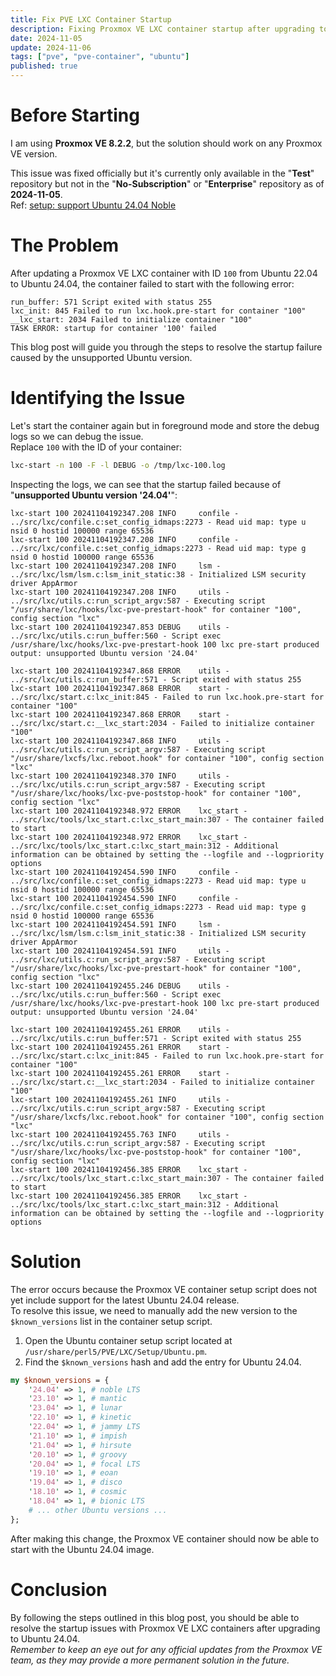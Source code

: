 ```yaml
---
title: Fix PVE LXC Container Startup
description: Fixing Proxmox VE LXC container startup after upgrading to Ubuntu 24.04
date: 2024-11-05
update: 2024-11-06
tags: ["pve", "pve-container", "ubuntu"]
published: true
---
```


# Before Starting

I am using **Proxmox VE 8.2.2**, but the solution should work on any Proxmox VE version.

This issue was fixed officially but it's currently only available in the "**Test**" repository but not in the "**No-Subscription**" or "**Enterprise**" repository as of **2024-11-05**.  
Ref: [setup: support Ubuntu 24.04 Noble](https://git.proxmox.com/?p=pve-container.git;a=commitdiff;h=3d800f832c25e4bf2435d88ab190fd8e681a67b1)

# The Problem

After updating a Proxmox VE LXC container with ID `100` from Ubuntu 22.04 to Ubuntu 24.04, the container failed to start with the following error:

```log
run_buffer: 571 Script exited with status 255
lxc_init: 845 Failed to run lxc.hook.pre-start for container "100"
__lxc_start: 2034 Failed to initialize container "100"
TASK ERROR: startup for container '100' failed
```

This blog post will guide you through the steps to resolve the startup failure caused by the unsupported Ubuntu version.

# Identifying the Issue

Let's start the container again but in foreground mode and store the debug logs so we can debug the issue.  
Replace `100` with the ID of your container:

```bash
lxc-start -n 100 -F -l DEBUG -o /tmp/lxc-100.log
```

Inspecting the logs, we can see that the startup failed because of "**unsupported Ubuntu version '24.04'**":

```log title="/tmp/lxc-100.log" {5,18}
lxc-start 100 20241104192347.208 INFO     confile - ../src/lxc/confile.c:set_config_idmaps:2273 - Read uid map: type u nsid 0 hostid 100000 range 65536
lxc-start 100 20241104192347.208 INFO     confile - ../src/lxc/confile.c:set_config_idmaps:2273 - Read uid map: type g nsid 0 hostid 100000 range 65536
lxc-start 100 20241104192347.208 INFO     lsm - ../src/lxc/lsm/lsm.c:lsm_init_static:38 - Initialized LSM security driver AppArmor
lxc-start 100 20241104192347.208 INFO     utils - ../src/lxc/utils.c:run_script_argv:587 - Executing script "/usr/share/lxc/hooks/lxc-pve-prestart-hook" for container "100", config section "lxc"
lxc-start 100 20241104192347.853 DEBUG    utils - ../src/lxc/utils.c:run_buffer:560 - Script exec /usr/share/lxc/hooks/lxc-pve-prestart-hook 100 lxc pre-start produced output: unsupported Ubuntu version '24.04'

lxc-start 100 20241104192347.868 ERROR    utils - ../src/lxc/utils.c:run_buffer:571 - Script exited with status 255
lxc-start 100 20241104192347.868 ERROR    start - ../src/lxc/start.c:lxc_init:845 - Failed to run lxc.hook.pre-start for container "100"
lxc-start 100 20241104192347.868 ERROR    start - ../src/lxc/start.c:__lxc_start:2034 - Failed to initialize container "100"
lxc-start 100 20241104192347.868 INFO     utils - ../src/lxc/utils.c:run_script_argv:587 - Executing script "/usr/share/lxcfs/lxc.reboot.hook" for container "100", config section "lxc"
lxc-start 100 20241104192348.370 INFO     utils - ../src/lxc/utils.c:run_script_argv:587 - Executing script "/usr/share/lxc/hooks/lxc-pve-poststop-hook" for container "100", config section "lxc"
lxc-start 100 20241104192348.972 ERROR    lxc_start - ../src/lxc/tools/lxc_start.c:lxc_start_main:307 - The container failed to start
lxc-start 100 20241104192348.972 ERROR    lxc_start - ../src/lxc/tools/lxc_start.c:lxc_start_main:312 - Additional information can be obtained by setting the --logfile and --logpriority options
lxc-start 100 20241104192454.590 INFO     confile - ../src/lxc/confile.c:set_config_idmaps:2273 - Read uid map: type u nsid 0 hostid 100000 range 65536
lxc-start 100 20241104192454.590 INFO     confile - ../src/lxc/confile.c:set_config_idmaps:2273 - Read uid map: type g nsid 0 hostid 100000 range 65536
lxc-start 100 20241104192454.591 INFO     lsm - ../src/lxc/lsm/lsm.c:lsm_init_static:38 - Initialized LSM security driver AppArmor
lxc-start 100 20241104192454.591 INFO     utils - ../src/lxc/utils.c:run_script_argv:587 - Executing script "/usr/share/lxc/hooks/lxc-pve-prestart-hook" for container "100", config section "lxc"
lxc-start 100 20241104192455.246 DEBUG    utils - ../src/lxc/utils.c:run_buffer:560 - Script exec /usr/share/lxc/hooks/lxc-pve-prestart-hook 100 lxc pre-start produced output: unsupported Ubuntu version '24.04'

lxc-start 100 20241104192455.261 ERROR    utils - ../src/lxc/utils.c:run_buffer:571 - Script exited with status 255
lxc-start 100 20241104192455.261 ERROR    start - ../src/lxc/start.c:lxc_init:845 - Failed to run lxc.hook.pre-start for container "100"
lxc-start 100 20241104192455.261 ERROR    start - ../src/lxc/start.c:__lxc_start:2034 - Failed to initialize container "100"
lxc-start 100 20241104192455.261 INFO     utils - ../src/lxc/utils.c:run_script_argv:587 - Executing script "/usr/share/lxcfs/lxc.reboot.hook" for container "100", config section "lxc"
lxc-start 100 20241104192455.763 INFO     utils - ../src/lxc/utils.c:run_script_argv:587 - Executing script "/usr/share/lxc/hooks/lxc-pve-poststop-hook" for container "100", config section "lxc"
lxc-start 100 20241104192456.385 ERROR    lxc_start - ../src/lxc/tools/lxc_start.c:lxc_start_main:307 - The container failed to start
lxc-start 100 20241104192456.385 ERROR    lxc_start - ../src/lxc/tools/lxc_start.c:lxc_start_main:312 - Additional information can be obtained by setting the --logfile and --logpriority options
```

# Solution

The error occurs because the Proxmox VE container setup script does not yet include support for the latest Ubuntu 24.04 release.  
To resolve this issue, we need to manually add the new version to the `$known_versions` list in the container setup script.

1. Open the Ubuntu container setup script located at `/usr/share/perl5/PVE/LXC/Setup/Ubuntu.pm`.
2. Find the `$known_versions` hash and add the entry for Ubuntu 24.04.

```perl title="/usr/share/perl5/PVE/LXC/Setup/Ubuntu.pm" {2}
my $known_versions = {
    '24.04' => 1, # noble LTS
    '23.10' => 1, # mantic
    '23.04' => 1, # lunar
    '22.10' => 1, # kinetic
    '22.04' => 1, # jammy LTS
    '21.10' => 1, # impish
    '21.04' => 1, # hirsute
    '20.10' => 1, # groovy
    '20.04' => 1, # focal LTS
    '19.10' => 1, # eoan
    '19.04' => 1, # disco
    '18.10' => 1, # cosmic
    '18.04' => 1, # bionic LTS
    # ... other Ubuntu versions ...
};
```

After making this change, the Proxmox VE container should now be able to start with the Ubuntu 24.04 image.

# Conclusion
By following the steps outlined in this blog post, you should be able to resolve the startup issues with Proxmox VE LXC containers after upgrading to Ubuntu 24.04.  
*Remember to keep an eye out for any official updates from the Proxmox VE team, as they may provide a more permanent solution in the future.*